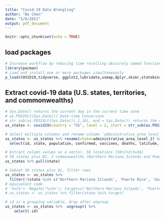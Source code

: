 ```yaml
---
title: "Covid-19 Data Wrangling"
author: "Bo Chen"
date: "5/6/2021"
output: pdf_document
---
```


```r
knitr::opts_chunk$set(echo = TRUE)
```

## load packages

```r
# Increase workflow by reducing time recalling obscurely named functions
library(pacman)
# Load and install one or more packages simultaneously 
p_load(COVID19,tidyverse, ggplot2,lubridate,usmap,dplyr,skimr,statebins,reshape,leaflet,leafpop,flexdashboard,plotly,ggmap,RgoogleMaps)
```

## Extract covid-19 data (U.S. states, territories, and commonwealths)

```r
# Sys.Date() returns the current day in the current time zone
# as.POSIXct(Sys.Date()) Date-time Conversion
# str_sub(as.POSIXct(Sys.Date()),1,10), end = Sys.Date()) returns the day before the current date (yyyy-mm-dd)
us_states <- covid19(country = "US", level = 2, start = str_sub(as.POSIXct(Sys.Date()),1,10), end = Sys.Date()) 

# Select multiple columns and rename column 'administrative_area_level_2' as 'state' for better interpretation
us_states <- us_states %>% rename(state=administrative_area_level_2) %>%
  select(id, state, population, confirmed, vaccines, deaths, latitude, longitude) 

# Extract column values as a vector, 56 locations (50+1+2+3=56)
# 50 states plus DC, 2 commonwealths (Northern Mariana Islands and Puerto Rico), and 3 territories (Guam, American Samoa, and Virgin Islands)
us_states %>% pull(state)

# Subset 50 states plus DC, filter rows
us_states <- us_states %>%
  filter(!(state %in% c('Northern Mariana Islands', 'Puerto Rico', 'Guam', 'American Samoa', 'Virgin Islands')))
# equivalent code
# '%ni%'<- Negate('%in%'); target=c('Northern Mariana Islands', 'Puerto Rico', 'Guam', 'American Samoa', 'Virgin Islands')
# us_states <- us_states %>% filter(state %ni% target)

# id is a grouping variable, drop after unproup
us_states <- us_states %>%  ungroup() %>%
    select(-id)
```